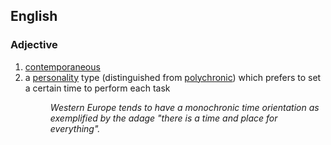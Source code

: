 ==English==

===Adjective===
{{infl|en|adjective}}

# [[contemporaneous]]
# a [[personality]] type (distinguished from [[polychronic]]) which prefers to set a certain time to perform each task
#:''Western Europe tends to have a monochronic time orientation as exemplified by the adage "there is a time and place for everything".''